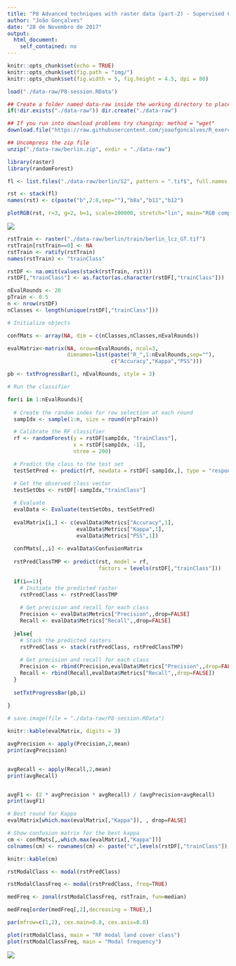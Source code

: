 ```yaml
---
title: "P8 Advanced techniques with raster data (part-2) - Supervised Classification"
author: "João Gonçalves"
date: "28 de Novembro de 2017"
output: 
  html_document:
    self_contained: no
---
```


```r

knitr::opts_chunk$set(echo = TRUE)
knitr::opts_chunk$set(fig.path = "img/")
knitr::opts_chunk$set(fig.width = 5, fig.height = 4.5, dpi = 80)

```


```r

load("./data-raw/P8-session.RData")

```

```r

## Create a folder named data-raw inside the working directory to place downloaded data
if(!dir.exists("./data-raw")) dir.create("./data-raw")

## If you run into download problems try changing: method = "wget"
download.file("https://raw.githubusercontent.com/joaofgoncalves/R_exercises_raster_tutorial/master/data/berlin.zip", "./data-raw/berlin.zip", method = "auto")

## Uncompress the zip file
unzip("./data-raw/berlin.zip", exdir = "./data-raw")

```

```r

library(raster)
library(randomForest)

```


```r


fl <- list.files("./data-raw/berlin/S2", pattern = ".tif$", full.names = TRUE)

rst <- stack(fl)
names(rst) <- c(paste("b",2:8,sep=""),"b8a","b11","b12")


```

```r

plotRGB(rst, r=3, g=2, b=1, scale=100000, stretch="lin", main="RGB composite (b8,b3,b2) of Sentinel-2")

```

![](https://raw.githubusercontent.com/joaofgoncalves/R_exercises_raster_tutorial/master/img/P8_plot_rgb_S2-1.png)

```r

rstTrain <- raster("./data-raw/berlin/train/berlin_lcz_GT.tif")
rstTrain[rstTrain==0] <- NA
rstTrain <- ratify(rstTrain)
names(rstTrain) <- "trainClass"

rstDF <- na.omit(values(stack(rstTrain, rst)))
rstDF[,"trainClass"] <- as.factor(as.character(rstDF[,"trainClass"]))


```

```r

nEvalRounds <- 20
pTrain <- 0.5
n <- nrow(rstDF)
nClasses <- length(unique(rstDF[,"trainClass"]))


```

```r

# Initialize objects

confMats <- array(NA, dim = c(nClasses,nClasses,nEvalRounds))

evalMatrix<-matrix(NA, nrow=nEvalRounds, ncol=3, 
                   dimnames=list(paste("R_",1:nEvalRounds,sep=""), 
                                 c("Accuracy","Kappa","PSS")))

pb <- txtProgressBar(1, nEvalRounds, style = 3)


```


```r


# Run the classifier

for(i in 1:nEvalRounds){
  
  # Create the random index for row selection at each round
  sampIdx <- sample(1:n, size = round(n*pTrain))

  # Calibrate the RF classifier
  rf <- randomForest(y = rstDF[sampIdx, "trainClass"], 
                     x = rstDF[sampIdx, -1], 
                     ntree = 200)

  # Predict the class to the test set
  testSetPred <- predict(rf, newdata = rstDF[-sampIdx,], type = "response")

  # Get the observed class vector
  testSetObs <- rstDF[-sampIdx,"trainClass"]
  
  # Evaluate 
  evalData <- Evaluate(testSetObs, testSetPred)
  
  evalMatrix[i,] <- c(evalData$Metrics["Accuracy",1],
                      evalData$Metrics["Kappa",1],
                      evalData$Metrics["PSS",1])
  
  confMats[,,i] <- evalData$ConfusionMatrix
  
  rstPredClassTMP <- predict(rst, model = rf, 
                             factors = levels(rstDF[,"trainClass"]))
  
  if(i==1){
    # Initiate the predicted raster
    rstPredClass <- rstPredClassTMP
    
    # Get precision and recall for each class
    Precision <- evalData$Metrics["Precision",,drop=FALSE]
    Recall <- evalData$Metrics["Recall",,drop=FALSE]
    
  }else{
    # Stack the predicted rasters
    rstPredClass <- stack(rstPredClass, rstPredClassTMP)
    
    # Get precision and recall for each class
    Precision <- rbind(Precision,evalData$Metrics["Precision",,drop=FALSE])
    Recall <- rbind(Recall,evalData$Metrics["Recall",,drop=FALSE])
  }
  
  setTxtProgressBar(pb,i)
  
}

# save.image(file = "./data-raw/P8-session.RData")


```


```r

knitr::kable(evalMatrix, digits = 3)

```


```r

avgPrecision <- apply(Precision,2,mean)
print(avgPrecision)


avgRecall <- apply(Recall,2,mean)
print(avgRecall)


avgF1 <- (2 * avgPrecision * avgRecall) / (avgPrecision+avgRecall)
print(avgF1)

```

```r

# Best round for Kappa
evalMatrix[which.max(evalMatrix[,"Kappa"]), , drop=FALSE]

# Show confusion matrix for the best kappa
cm <- confMats[,,which.max(evalMatrix[,"Kappa"])]
colnames(cm) <- rownames(cm) <- paste("c",levels(rstDF[,"trainClass"]),sep="_")

knitr::kable(cm)

```


```r

rstModalClass <- modal(rstPredClass)

rstModalClassFreq <- modal(rstPredClass, freq=TRUE)

medFreq <- zonal(rstModalClassFreq, rstTrain, fun=median)

```


```r

medFreq[order(medFreq[,2],decreasing = TRUE),]

```



```r


par(mfrow=c(1,2), cex.main=0.8, cex.axis=0.8)

plot(rstModalClass, main = "RF modal land cover class")
plot(rstModalClassFreq, main = "Modal frequency")

```

![](https://raw.githubusercontent.com/joaofgoncalves/R_exercises_raster_tutorial/master/img/P8_plot_results-1.png)

